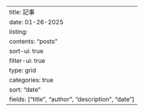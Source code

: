---
title: 記事
date: 01-26-2025
listing:
    contents: "posts"
    sort-ui: true
    filter-ui: true
    type: grid
    categories: true
    sort: "date"
    fields: ["title", "author", "description", "date"]
---